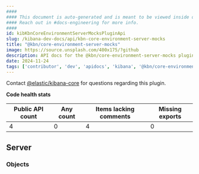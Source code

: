 ```yaml
---
####
#### This document is auto-generated and is meant to be viewed inside our experimental, new docs system.
#### Reach out in #docs-engineering for more info.
####
id: kibKbnCoreEnvironmentServerMocksPluginApi
slug: /kibana-dev-docs/api/kbn-core-environment-server-mocks
title: "@kbn/core-environment-server-mocks"
image: https://source.unsplash.com/400x175/?github
description: API docs for the @kbn/core-environment-server-mocks plugin
date: 2024-11-24
tags: ['contributor', 'dev', 'apidocs', 'kibana', '@kbn/core-environment-server-mocks']
---
```




Contact [@elastic/kibana-core](https://github.com/orgs/elastic/teams/kibana-core) for questions regarding this plugin.

**Code health stats**

| Public API count  | Any count | Items lacking comments | Missing exports |
|-------------------|-----------|------------------------|-----------------|
| 4 | 0 | 4 | 0 |

## Server

### Objects
<DocDefinitionList data={kbnCoreEnvironmentServerMocksObj.server.objects}/>

